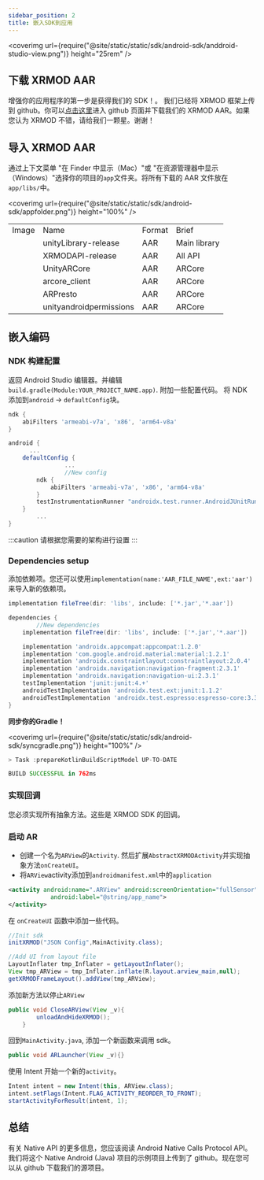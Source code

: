 ```yaml
---
sidebar_position: 2
title: 嵌入SDK到应用
---
```



<coverimg url={require("@site/static/static/sdk/android-sdk/anddroid-studio-view.png")} height="25rem" />

## 下载 XRMOD AAR

增强你的应用程序的第一步是获得我们的 SDK！。
我们已经将 XRMOD 框架上传到 github。你可以[点击这里](https://github.com/Phantomxm2021/ARMOD-Framework)进入 github 页面并下载我们的 XRMOD AAR。如果您认为 XRMOD 不错，请给我们一颗星。谢谢！

## 导入 XRMOD AAR

通过上下文菜单 "在 Finder 中显示（Mac）"或 "在资源管理器中显示（Windows）"选择你的项目的`app`文件夹。将所有下载的 AAR 文件放在`app/libs/`中。

<coverimg url={require("@site/static/static/sdk/android-sdk/appfolder.png")} height="100%" />

<table>
  <tr>
    <td>Image</td>
    <td>Name</td>
    <td>Format</td>
    <td>Brief</td>
  </tr>
  <tr>
    <td rowspan="7">
      <coverimg url={require("@site/static/static/sdk/android-sdk/dragtoset.png")} height="25rem" />
    </td>
  </tr>
  <tr>
    <td>unityLibrary-release</td>
    <td>AAR</td>
    <td>Main library</td>
  </tr>
  <tr>
    <td>XRMODAPI-release</td>
    <td>AAR</td>
    <td>All API</td>
  </tr>
  <tr>
    <td>UnityARCore</td>
    <td>AAR</td>
    <td>ARCore</td>
  </tr>
  <tr>
    <td>arcore_client</td>
    <td>AAR</td>
    <td>ARCore</td>
  </tr>
  <tr>
    <td>ARPresto</td>
    <td>AAR</td>
    <td>ARCore</td>
  </tr>
  <tr>
    <td>unityandroidpermissions</td>
    <td>AAR</td>
    <td>ARCore</td>
  </tr>
</table>

## 嵌入编码

### NDK 构建配置

返回 Android Studio 编辑器。并编辑`build.gradle(Module:YOUR_PROJECT_NAME.app)`. 附加一些配置代码。
将 NDK 添加到`android` -> `defaultConfig`块。

```gradle title="build.gradle(Module:ProjectName.app)"
ndk {
    abiFilters 'armeabi-v7a', 'x86', 'arm64-v8a'
}
```

```gradle title="build.gradle(Module:ProjectName.app)"
android {
	  ...
    defaultConfig {
				...
				//New config
        ndk {
            abiFilters 'armeabi-v7a', 'x86', 'arm64-v8a'
        }
        testInstrumentationRunner "androidx.test.runner.AndroidJUnitRunner"
    }
		...
}
```

:::caution
请根据您需要的架构进行设置
:::

### Dependencies setup

添加依赖项。您还可以使用`implementation(name:'AAR_FILE_NAME',ext:'aar')`来导入新的依赖项。

```gradle title="build.gradle(Module:ProjectName.app)"
implementation fileTree(dir: 'libs', include: ['*.jar','*.aar'])
```

```gradle title="build.gradle(Module:ProjectName.app)"
dependencies {
		//New dependencies
    implementation fileTree(dir: 'libs', include: ['*.jar','*.aar'])

    implementation 'androidx.appcompat:appcompat:1.2.0'
    implementation 'com.google.android.material:material:1.2.1'
    implementation 'androidx.constraintlayout:constraintlayout:2.0.4'
    implementation 'androidx.navigation:navigation-fragment:2.3.1'
    implementation 'androidx.navigation:navigation-ui:2.3.1'
    testImplementation 'junit:junit:4.+'
    androidTestImplementation 'androidx.test.ext:junit:1.1.2'
    androidTestImplementation 'androidx.test.espresso:espresso-core:3.3.0'
}
```

**同步你的Gradle！**

<coverimg url={require("@site/static/static/sdk/android-sdk/syncgradle.png")} height="100%" />

```gradle title="catlog"
> Task :prepareKotlinBuildScriptModel UP-TO-DATE

BUILD SUCCESSFUL in 762ms
```

### 实现回调

您必须实现所有抽象方法。这些是 XRMOD SDK 的回调。

### 启动 AR

- 创建一个名为`ARView`的`Activity`. 然后扩展`AbstractXRMODActivity`并实现抽象方法`onCreateUI`。
- 将`ARView`activity添加到`androidmanifest.xml`中的`application`

```xml title="androidmanifest.xml"
<activity android:name=".ARView" android:screenOrientation="fullSensor" android:configChanges="mcc|mnc|locale|touchscreen|keyboard|keyboardHidden|navigation|orientation|screenLayout|uiMode|screenSize|smallestScreenSize|fontScale|layoutDirection|density" android:hardwareAccelerated="false" android:process=":Unity"
            android:label="@string/app_name">
</activity>
```

在 `onCreateUI` 函数中添加一些代码。

```java
//Init sdk
initXRMOD("JSON Config",MainActivity.class);

//Add UI from layout file
LayoutInflater tmp_Inflater = getLayoutInflater();
View tmp_ARView = tmp_Inflater.inflate(R.layout.arview_main,null);
getXRMODFrameLayout().addView(tmp_ARView);
```

添加新方法以停止`ARView`

```java
public void CloseARView(View _v){
        unloadAndHideXRMOD();
    }
```

回到`MainActivity.java`, 添加一个新函数来调用 sdk。

```java
public void ARLauncher(View _v){}
```

使用 Intent 开始一个新的`activity`。

```java
Intent intent = new Intent(this, ARView.class);
intent.setFlags(Intent.FLAG_ACTIVITY_REORDER_TO_FRONT);
startActivityForResult(intent, 1);
```

## 总结

有关 Native API 的更多信息，您应该阅读 Android Native Calls Protocol API。我们将这个 Native Android (Java) 项目的示例项目上传到了 github。现在您可以从 github 下载我们的源项目。
